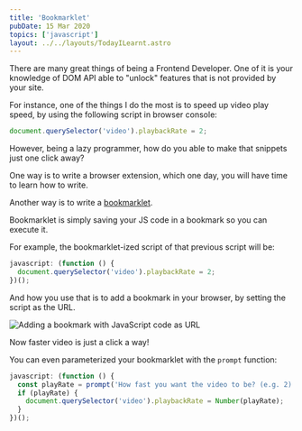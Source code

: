```yaml
---
title: 'Bookmarklet'
pubDate: 15 Mar 2020
topics: ['javascript']
layout: ../../layouts/TodayILearnt.astro
---
```



There are many great things of being a Frontend Developer. One of it is your knowledge of DOM API able to "unlock" features that is not provided by your site.

For instance, one of the things I do the most is to speed up video play speed, by using the following script in browser console:

```js
document.querySelector('video').playbackRate = 2;
```

However, being a lazy programmer, how do you able to make that snippets just one click away?

One way is to write a browser extension, which one day, you will have time to learn how to write.

Another way is to write a [bookmarklet](https://en.wikipedia.org/wiki/Bookmarklet).

Bookmarklet is simply saving your JS code in a bookmark so you can execute it.

For example, the bookmarklet-ized script of that previous script will be:

```js
javascript: (function () {
  document.querySelector('video').playbackRate = 2;
})();
```

And how you use that is to add a bookmark in your browser, by setting the script as the URL.

<img
  src={bookmarkletScreenshot}
  alt="Adding a bookmark with JavaScript code as URL"
/>

Now faster video is just a click a way!

You can even parameterized your bookmarklet with the `prompt` function:

```js
javascript: (function () {
  const playRate = prompt('How fast you want the video to be? (e.g. 2)');
  if (playRate) {
    document.querySelector('video').playbackRate = Number(playRate);
  }
})();
```
